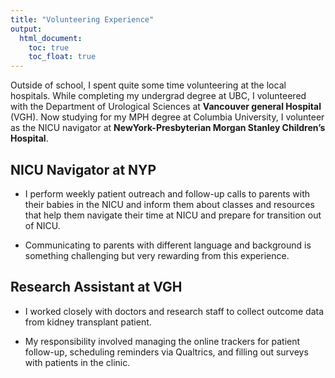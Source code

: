 ```yaml
---
title: "Volunteering Experience"
output: 
  html_document:
    toc: true
    toc_float: true
---
```


Outside of school, I spent quite some time volunteering at the local hospitals. While completing my undergrad degree at UBC, I volunteered with the Department of Urological Sciences at **Vancouver general Hospital** (VGH). Now studying for my MPH degree at Columbia University, I volunteer as the NICU navigator at **NewYork-Presbyterian Morgan Stanley Children's Hospital**.

## NICU Navigator at NYP

* I perform weekly patient outreach and follow-up calls to parents with their babies in the NICU and inform them about classes and resources that help them navigate their time at NICU and prepare for transition out of NICU.

* Communicating to parents with different language and background is something challenging but very rewarding from this experience.

## Research Assistant at VGH

* I worked closely with doctors and research staff to collect outcome data from kidney transplant patient.

* My responsibility involved managing the online trackers for patient follow-up, scheduling reminders via Qualtrics, and filling out surveys with patients in the clinic.